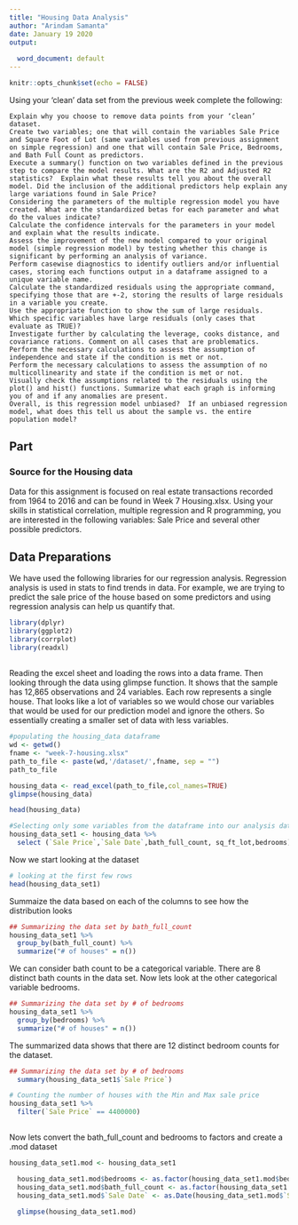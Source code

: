 ```yaml
---
title: "Housing Data Analysis"
author: "Arindam Samanta"
date: January 19 2020
output:
  
  word_document: default
---
```


```r
knitr::opts_chunk$set(echo = FALSE)
```

Using your ‘clean’ data set from the previous week complete the following: 

    Explain why you choose to remove data points from your ‘clean’ dataset.
    Create two variables; one that will contain the variables Sale Price and Square Foot of Lot (same variables used from previous assignment on simple regression) and one that will contain Sale Price, Bedrooms, and Bath Full Count as predictors.  
    Execute a summary() function on two variables defined in the previous step to compare the model results. What are the R2 and Adjusted R2 statistics?  Explain what these results tell you about the overall model. Did the inclusion of the additional predictors help explain any large variations found in Sale Price?
    Considering the parameters of the multiple regression model you have created. What are the standardized betas for each parameter and what do the values indicate?
    Calculate the confidence intervals for the parameters in your model and explain what the results indicate.
    Assess the improvement of the new model compared to your original model (simple regression model) by testing whether this change is significant by performing an analysis of variance.
    Perform casewise diagnostics to identify outliers and/or influential cases, storing each functions output in a dataframe assigned to a unique variable name.
    Calculate the standardized residuals using the appropriate command, specifying those that are +-2, storing the results of large residuals in a variable you create.
    Use the appropriate function to show the sum of large residuals.
    Which specific variables have large residuals (only cases that evaluate as TRUE)?
    Investigate further by calculating the leverage, cooks distance, and covariance rations. Comment on all cases that are problematics.
    Perform the necessary calculations to assess the assumption of independence and state if the condition is met or not.
    Perform the necessary calculations to assess the assumption of no multicollinearity and state if the condition is met or not.
    Visually check the assumptions related to the residuals using the plot() and hist() functions. Summarize what each graph is informing you of and if any anomalies are present.
    Overall, is this regression model unbiased?  If an unbiased regression model, what does this tell us about the sample vs. the entire population model?


## Part 
### Source for the Housing data 

Data for this assignment is focused on real estate transactions recorded from 1964 to 2016 and can be found in Week 7 Housing.xlsx. Using your skills in statistical correlation, multiple regression and R programming, you are interested in the following variables:  Sale Price and several other possible predictors.

## Data Preparations 
We have used the following libraries for our regression analysis. Regression analysis is used in stats to find trends in data. For example, we are trying to predict the sale price of the house based on some predictors and using regression analysis can help us quantify that.
```r
library(dplyr)
library(ggplot2)
library(corrplot)
library(readxl)
```
## 
Reading the excel sheet and loading the rows into a data frame. Then looking through the data using glimpse function. It shows that the sample has 12,865 observations and 24 variables. Each row represents a single house.
That looks like a lot of variables so we would chose our variables that would be used for our prediction model and ignore the others. So essentially creating a smaller set of data with less variables.
```r
#populating the housing_data dataframe
wd <- getwd()
fname <- "week-7-housing.xlsx"
path_to_file <- paste(wd,'/dataset/',fname, sep = "")
path_to_file

housing_data <- read_excel(path_to_file,col_names=TRUE)
glimpse(housing_data)

head(housing_data)

#Selecting only some variables from the dataframe into our analysis dataframe set 1
housing_data_set1 <- housing_data %>%
  select (`Sale Price`,`Sale Date`,bath_full_count, sq_ft_lot,bedrooms)
```
Now we start looking at the dataset

```r
# looking at the first few rows
head(housing_data_set1)
```

Summaize the data based on each of the columns to see how the distribution looks

```r
## Summarizing the data set by bath_full_count
housing_data_set1 %>%
  group_by(bath_full_count) %>%
  summarize("# of houses" = n())

```
We can consider bath count to be a categorical variable. There are 8 distinct bath counts in the data set. Now lets look at the other categorical variable bedrooms.

```r
## Summarizing the data set by # of bedrooms
housing_data_set1 %>%
  group_by(bedrooms) %>%
  summarize("# of houses" = n())

```
The summarized data shows that there are 12 distinct bedroom counts for the dataset.

```r
## Summarizing the data set by # of bedrooms
  summary(housing_data_set1$`Sale Price`)

```
```r
# Counting the number of houses with the Min and Max sale price
housing_data_set1 %>%
  filter(`Sale Price` == 4400000)
  
```

Now lets convert the bath_full_count and bedrooms to factors and create a .mod dataset

```r

housing_data_set1.mod <- housing_data_set1

  housing_data_set1.mod$bedrooms <- as.factor(housing_data_set1.mod$bedrooms)
  housing_data_set1.mod$bath_full_count <- as.factor(housing_data_set1.mod$bath_full_count)
  housing_data_set1.mod$`Sale Date` <- as.Date(housing_data_set1.mod$`Sale Date`)
  
  glimpse(housing_data_set1.mod)
```
